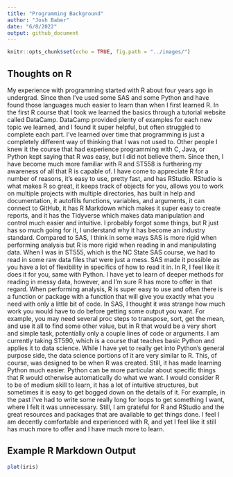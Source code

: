 ```yaml
---
title: "Programming Background"
author: "Josh Baber"
date: "6/8/2022"
output: github_document
---
```


```r
knitr::opts_chunk$set(echo = TRUE, fig.path = "../images/")
```

## Thoughts on R

  My experience with programming started with R about four years ago in undergrad.  Since then I've used some SAS and some Python and have found those languages much easier to learn than when I first learned R.  In the first R course that I took we learned the basics through a tutorial website called DataCamp.  DataCamp provided plenty of examples for each new topic we learned, and I found it super helpful, but often struggled to complete each part.  I've learned over time that programming is just a completely different way of thinking that I was not used to.  Other people I knew it the course that had experience programming with C, Java, or Python kept saying that R was easy, but I did not believe them.
  Since then, I have become much more familiar with R and ST558 is furthering my awareness of all that R is capable of.  I have come to appreciate R for a number of reasons, it's easy to use, pretty fast, and has RStudio.  RStudio is what makes R so great, it keeps track of objects for you, allows you to work on multiple projects with multiple directories, has built in help and documentation, it autofills functions, variables, and arguments, it can connect to GitHub, it has R Markdown which makes it super easy to create reports, and it has the Tidyverse which makes data manipulation and control much easier and intuitive.  I probably forgot some things, but R just has so much going for it, I understand why it has become an industry standard.
  Compared to SAS, I think in some ways SAS is more rigid when performing analysis but R is more rigid when reading in and manipulating data.  When I was in ST555, which is the NC State SAS course, we had to read in some raw data files that were just a mess.  SAS made it possible as you have a lot of flexibility in specifics of how to read it in.  In R, I feel like it does it for you, same with Python.  I have yet to learn of deeper methods for reading in messy data, however, and I'm sure R has more to offer in that regard.  When performing analysis, R is super easy to use and often there is a function or package with a function that will give you exactly what you need with only a little bit of code.  In SAS, I thought it was strange how much work you would have to do before getting some output you want.  For example, you may need several proc steps to transpose, sort, get the mean, and use it all to find some other value, but in R that would be a very short and simple task, potentially only a couple lines of code or arguments.
  I am currently taking ST590, which is a course that teaches basic Python and applies it to data science.  While I have yet to really get into Python's general purpose side, the data science portions of it are very similar to R.  This, of course, was designed to be when R was created.  Still, it has made learning Python much easier.  Python can be more particular about specific things that R would otherwise automatically do what we want.  I would consider R to be of medium skill to learn, it has a lot of intuitive structures, but sometimes it is easy to get bogged down on the details of it.  For example, in the past I've had to write some really long for loops to get something I want, where I felt it was unnecessary.  Still, I am grateful for R and RStudio and the great resources and packages that are available to get things done.  I feel I am decently comfortable and experienced with R, and yet I feel like it still has much more to offer and I have much more to learn.
  
## Example R Markdown Output

```r
plot(iris)
```

